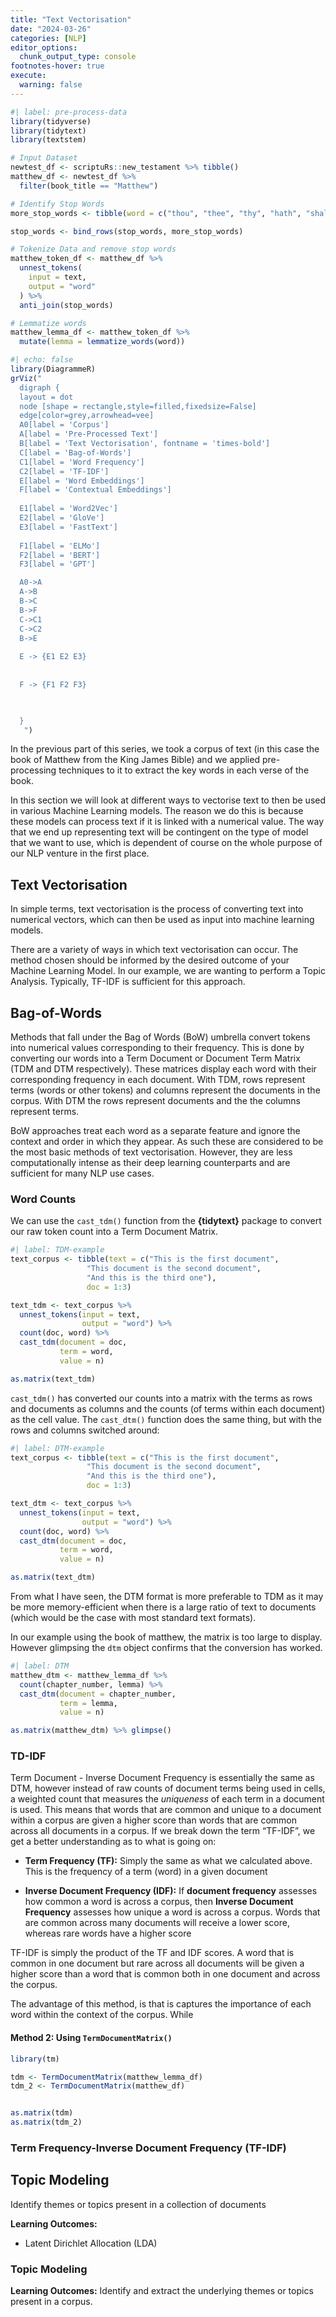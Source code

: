 ```yaml
---
title: "Text Vectorisation"
date: "2024-03-26"
categories: [NLP]
editor_options: 
  chunk_output_type: console
footnotes-hover: true
execute: 
  warning: false
---
```


```r
#| label: pre-process-data
library(tidyverse)
library(tidytext)
library(textstem)

# Input Dataset
newtest_df <- scriptuRs::new_testament %>% tibble()
matthew_df <- newtest_df %>% 
  filter(book_title == "Matthew")

# Identify Stop Words
more_stop_words <- tibble(word = c("thou", "thee", "thy", "hath", "shalt", "woe", "ye"), lexicon = "Az")

stop_words <- bind_rows(stop_words, more_stop_words)

# Tokenize Data and remove stop words
matthew_token_df <- matthew_df %>% 
  unnest_tokens(
    input = text,
    output = "word"
  ) %>% 
  anti_join(stop_words)

# Lemmatize words
matthew_lemma_df <- matthew_token_df %>% 
  mutate(lemma = lemmatize_words(word))
```

```r
#| echo: false
library(DiagrammeR)
grViz("
  digraph {
  layout = dot
  node [shape = rectangle,style=filled,fixedsize=False]
  edge[color=grey,arrowhead=vee]
  A0[label = 'Corpus']
  A[label = 'Pre-Processed Text']
  B[label = 'Text Vectorisation', fontname = 'times-bold']
  C[label = 'Bag-of-Words']
  C1[label = 'Word Frequency']
  C2[label = 'TF-IDF']
  E[label = 'Word Embeddings']
  F[label = 'Contextual Embeddings']
  
  E1[label = 'Word2Vec']
  E2[label = 'GloVe']
  E3[label = 'FastText']
  
  F1[label = 'ELMo']
  F2[label = 'BERT']
  F3[label = 'GPT']

  A0->A
  A->B
  B->C
  B->F
  C->C1
  C->C2
  B->E
  
  E -> {E1 E2 E3}
  
  
  F -> {F1 F2 F3}
  


  }
   ")
```

In the previous part of this series, we took a corpus of text (in this case the book of Matthew from the King James Bible) and we applied pre-processing techniques to it to extract the key words in each verse of the book.

In this section we will look at different ways to vectorise text to then be used in various Machine Learning models. The reason we do this is because these models can process text if it is linked with a numerical value. The way that we end up representing text will be contingent on the type of model that we want to use, which is dependent of course on the whole purpose of our NLP venture in the first place.

## Text Vectorisation

In simple terms, text vectorisation is the process of converting text into numerical vectors, which can then be used as input into machine learning models.

There are a variety of ways in which text vectorisation can occur. The method chosen should be informed by the desired outcome of your Machine Learning Model. In our example, we are wanting to perform a Topic Analysis. Typically, TF-IDF is sufficient for this approach.

## Bag-of-Words

Methods that fall under the Bag of Words (BoW) umbrella convert tokens into numerical values corresponding to their frequency. This is done by converting our words into a Term Document or Document Term Matrix (TDM and DTM respectively). These matrices display each word with their corresponding frequency in each document. With TDM, rows represent terms (words or other tokens) and columns represent the documents in the corpus. With DTM the rows represent documents and the the columns represent terms.

BoW approaches treat each word as a separate feature and ignore the context and order in which they appear. As such these are considered to be the most basic methods of text vectorisation. However, they are less computationally intense as their deep learning counterparts and are sufficient for many NLP use cases.

### Word Counts

We can use the <code>cast_tdm()</code> function from the **{tidytext}** package to convert our raw token count into a Term Document Matrix.

```r
#| label: TDM-example
text_corpus <- tibble(text = c("This is the first document",
                 "This document is the second document",
                 "And this is the third one"),
                 doc = 1:3)

text_tdm <- text_corpus %>% 
  unnest_tokens(input = text,
                output = "word") %>% 
  count(doc, word) %>% 
  cast_tdm(document = doc,
           term = word,
           value = n)

as.matrix(text_tdm)
```

<code>cast_tdm()</code> has converted our counts into a matrix with the terms as rows and documents as columns and the counts (of terms within each document) as the cell value. The <code>cast_dtm()</code> function does the same thing, but with the rows and columns switched around:

```r
#| label: DTM-example
text_corpus <- tibble(text = c("This is the first document",
                 "This document is the second document",
                 "And this is the third one"),
                 doc = 1:3)

text_dtm <- text_corpus %>% 
  unnest_tokens(input = text,
                output = "word") %>% 
  count(doc, word) %>% 
  cast_dtm(document = doc,
           term = word,
           value = n)

as.matrix(text_dtm)
```

From what I have seen, the DTM format is more preferable to TDM as it may be more memory-efficient when there is a large ratio of text to documents (which would be the case with most standard text formats).

In our example using the book of matthew, the matrix is too large to display. However glimpsing the <code>dtm</code> object confirms that the conversion has worked.

```r
#| label: DTM
matthew_dtm <- matthew_lemma_df %>% 
  count(chapter_number, lemma) %>% 
  cast_dtm(document = chapter_number,
           term = lemma,
           value = n)

as.matrix(matthew_dtm) %>% glimpse()
```

### TD-IDF

Term Document - Inverse Document Frequency is essentially the same as DTM, however instead of raw counts of document terms being used in cells, a weighted count that measures the *uniqueness* of each term in a document is used. This means that words that are common and unique to a document within a corpus are given a higher score than words that are common across all documents in a corpus. If we break down the term "TF-IDF", we get a better understanding as to what is going on:

-   **Term Frequency (TF):** Simply the same as what we calculated above. This is the frequency of a term (word) in a given document

-   **Inverse Document Frequency (IDF):** If **document frequency** assesses how common a word is across a corpus, then **Inverse Document Frequency** assesses how unique a word is across a corpus. Words that are common across many documents will receive a lower score, whereas rare words have a higher score

TF-IDF is simply the product of the TF and IDF scores. A word that is common in one document but rare across all documents will be given a higher score than a word that is common both in one document and across the corpus.

The advantage of this method, is that is captures the importance of each word within the context of the corpus. While

#### Method 2: Using <code>TermDocumentMatrix()</code>

```r
library(tm)

tdm <- TermDocumentMatrix(matthew_lemma_df)
tdm_2 <- TermDocumentMatrix(matthew_df)


as.matrix(tdm)
as.matrix(tdm_2)
```

### Term Frequency-Inverse Document Frequency (TF-IDF)

## Topic Modeling

Identify themes or topics present in a collection of documents

**Learning Outcomes:**

-   Latent Dirichlet Allocation (LDA)

### Topic Modeling

**Learning Outcomes:** Identify and extract the underlying themes or topics present in a corpus.
